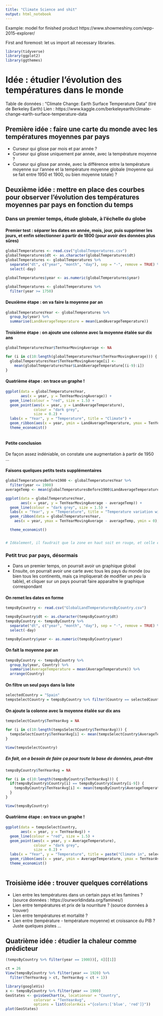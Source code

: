 ```yaml
---
title: "Climate Science and shit"
output: html_notebook
---
```


Example: model for finished product
https://www.showmeshiny.com/wpp-2015-explorer/


First and foremost: let us import all necessary libraries.
```r
library(tidyverse)
library(ggplot2)
library(ggthemes)
```

# Idée : étudier l'évolution des températures dans le monde

Table de données : "Climate Change: Earth Surface Temperature Data" (tiré de Berkeley Earth)
Lien : https://www.kaggle.com/berkeleyearth/climate-change-earth-surface-temperature-data

## Première idée : faire une carte du monde avec les températures moyennes par pays

* Curseur qui glisse par mois et par année ?
* Curseur qui glisse uniquement par année, avec la température moyenne ?
* Curseur qui glisse par année, avec la différence entre la température moyenne sur l'année et la température moyenne globale (moyenne qui se fait entre 1950 et 1900, ou bien moyenne totale) ?

## Deuxième idée : mettre en place des courbes pour observer l'évolution des températures moyennes par pays en fonction du temps

### Dans un premier temps, étude globale, à l'échelle du globe


#### Premier test : séparer les dates en année, mois, jour, puis supprimer les jours, et enfin sélectionner à partir de 1800 (pour avoir des données plus sûres)
```r
globalTemperatures <- read.csv("globalTemperatures.csv")
globalTemperatures$dt <- as.character(globalTemperatures$dt)
globalTemperatures <- globalTemperatures %>%
  separate("dt", c("year", "month", "day"), sep = "-", remove = TRUE) %>%
  select(-day)

globalTemperatures$year <- as.numeric(globalTemperatures$year)

globalTemperatures <- globalTemperatures %>%
  filter(year >= 1750)

```


#### Deuxième étape : on va faire la moyenne par an
```r
globalTemperaturesYear <- globalTemperatures %>%
  group_by(year) %>%
  summarise(LandAverageTemperature = mean(LandAverageTemperature))

```

#### Troisième étape : on ajoute une colonne avec la moyenne étalée sur dix ans
```r
globalTemperaturesYear$TenYearMovingAverage <- NA

for (i in c(10:length(globalTemperaturesYear$TenYearMovingAverage))) {
  globalTemperaturesYear$TenYearMovingAverage[i] <-
    mean(globalTemperaturesYear$LandAverageTemperature[(i-9):i])
}

```


#### Quatrième étape : on trace un graphe !
```r
ggplot(data = globalTemperaturesYear,
       aes(x = year, y = TenYearMovingAverage)) +
  geom_line(colour = "red", size = 1.5) +
  geom_point(aes(x = year, y = LandAverageTemperature),
             colour = "dark grey",
             size = 0.2) +
  labs(x = "Year", y = "Temperature", title = "Climate") +
  geom_ribbon(aes(x = year, ymin = LandAverageTemperature, ymax = TenYearMovingAverage), fill = "grey") +
  theme_economist()
  
```

#### Petite conclusion
De façon assez indéniable, on constate une augmentation à partir de 1950 ...


#### Faisons quelques petits tests supplémentaires
```r
globalTemperaturesBefore1900 <- globalTemperaturesYear %>%
  filter(year <= 1900)
averageTemp <- mean(globalTemperaturesBefore1900$LandAverageTemperature[!is.na(globalTemperaturesBefore1900$LandAverageTemperature)])

ggplot(data = globalTemperaturesYear,
       aes(x = year, y = TenYearMovingAverage - averageTemp)) +
  geom_line(colour = "dark grey", size = 1.5) +
  labs(x = "Year", y = "Temperature", title = "Temperature variation with relation to the average (until 1900)") +
  geom_ribbon(data = globalTemperaturesYear,
    aes(x = year, ymax = TenYearMovingAverage - averageTemp, ymin = 0), fill = "red") +

  theme_economist()


# Idéalement, il faudrait que la zone en haut soit en rouge, et celle en bas en bleu ...
```


### Petit truc par pays, désormais

* Dans un premier temps, on pourrait avoir un graphique global
* Ensuite, on pourrait avoir une carte avec tous les pays du monde (ou bien tous les continents, mais ça impliquerait de modifier un peu la table), et cliquer sur un pays pourrait faire apparaître le graphique correspondant

#### On remet les dates en forme
```r
tempsByCountry <- read.csv("GlobalLandTemperaturesByCountry.csv")

tempsByCountry$dt <- as.character(tempsByCountry$dt)
tempsByCountry <- tempsByCountry %>%
  separate("dt", c("year", "month", "day"), sep = "-", remove = TRUE) %>%
  select(-day)

tempsByCountry$year <- as.numeric(tempsByCountry$year)

```

#### On fait la moyenne par an
```r
tempsByCountry <- tempsByCountry %>%
  group_by(year, Country) %>%
  summarise(AverageTemperature = mean(AverageTemperature)) %>%
  arrange(Country)

```

#### On filtre un seul pays dans la liste
```r
selectedCountry = "Spain"
tempsSelectCountry = tempsByCountry %>% filter(Country == selectedCountry)
```


#### On ajoute la colonne avec la moyenne étalée sur dix ans
```r
tempsSelectCountry$TenYearAvg = NA

for (i in c(10:length(tempsSelectCountry$TenYearAvg))) {
  tempsSelectCountry$TenYearAvg[i] <- mean(tempsSelectCountry$AverageTemperature[(i-9):i])
}

View(tempsSelectCountry)
```

##### En fait, on a besoin de faire ça pour toute la base de données, peut-être
```r
tempsByCountry$TenYearAvg = NA

for (i in c(10:length(tempsByCountry$TenYearAvg))) {
  if(tempsByCountry$Country[i] == tempsByCountry$Country[i-9]) {
    tempsByCountry$TenYearAvg[i] <- mean(tempsByCountry$AverageTemperature[(i-9):i])
  }
}

View(tempsByCountry)
```

#### Quatrième étape : on trace un graphe !
```r

ggplot(data = tempsSelectCountry,
       aes(x = year, y = TenYearAvg)) +
  geom_line(colour = "red", size = 1.5) +
  geom_point(aes(x = year, y = AverageTemperature),
             colour = "dark grey",
             size = 0.2) +
  labs(x = "Year", y = "Temperature", title = paste("Climate in", selectedCountry)) +
  geom_ribbon(aes(x = year, ymin = AverageTemperature, ymax = TenYearAvg), fill = "grey") +
  theme_economist()
  
```




## Troisième idée : trouver quelques corrélations
* Lien entre les températures dans un certain pays et les famines ? (source données : https://ourworldindata.org/famines/)
* Lien entre températures et prix de la nourriture ? (source données à trouver)
* Lien entre températures et mortalité ?
* Lien entre (température - température moyenne) et croissance du PIB ?
Juste quelques pistes ...

## Quatrième idée : étudier la chaleur comme prédicteur
```r
(tempsByCountry %>% filter(year == 1900))[, 4][[1]]
```

```r
ct = 26
View(tempsByCountry %>% filter(year == 1920) %>%
  filter(TenYearAvg > ct, TenYearAvg < ct + 1))
```

```r
library(googleVis)
x <- tempsByCountry %>% filter(year == 1900)
GeoStates <- gvisGeoChart(x, locationvar = "Country",
             colorvar = "TenYearAvg",
             options = list(colorAxis ="{colors:['blue', 'red']}"))
plot(GeoStates)
```

